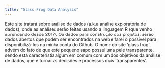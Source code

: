 ```yaml
---
title: "Glass Frog Data Analysis"
---
```


Este site tratará sobre análise de dados (a.k.a análise exploratória de dados), onde  as análises serão feitas usando a linguagem R (que venho aprendendo desde 2017). Os dados para construção dos projetos, serão dados abertos que podem ser encontrados na web e farei o possível para disponibilizá-los na minha conta do Github. O nome do site 'glass frog' advém do fato de que este pequeno sapo possui uma pele transparente, sendo esta característia algum em comum com um dos objetivos da análise de dados, que é tornar as decisões e processos mais 'transparentes'.

